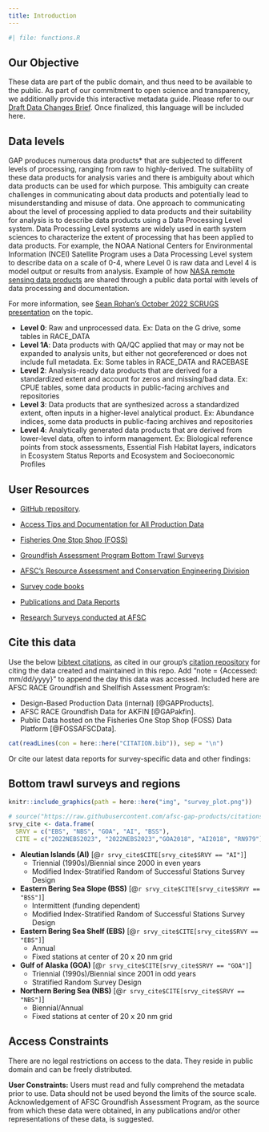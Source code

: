 ```yaml
---
title: Introduction
---
```


```r
#| file: functions.R
```

## Our Objective

These data are part of the public domain, and thus need to be available to the public. As part of our commitment to open science and transparency, we additionally provide this interactive metadata guide. Please refer to our [Draft Data Changes Brief](https://docs.google.com/document/d/1ie0it6G_V_PrpO1fYe-731Fvubuahn2yi0ixBIpaYO8/edit?usp=sharing). Once finalized, this language will be included here. 

## Data levels

GAP produces numerous data products* that are subjected to different levels of processing, ranging from raw to highly-derived. The suitability of these data products for analysis varies and there is ambiguity about which data products can be used for which purpose. This ambiguity can create challenges in communicating about data products and potentially lead to misunderstanding and misuse of data. One approach to communicating about the level of processing applied to data products and their suitability for analysis is to describe data products using a Data Processing Level system. Data Processing Level systems are widely used in earth system sciences to characterize the extent of processing that has been applied to data products. For example, the NOAA National Centers for Environmental Information (NCEI) Satellite Program uses a Data Processing Level system to describe data on a scale of 0-4, where Level 0 is raw data and Level 4 is model output or results from analysis. Example of how [NASA remote sensing data products](https://ladsweb.modaps.eosdis.nasa.gov/search/) are shared through a public data portal with levels of data processing and documentation. 

For more information, see [Sean Rohan's October 2022 SCRUGS presentation](https://docs.google.com/presentation/d/1rWSZpeghWJqzWMIa5oBc4BCoy-zy1Yue86RoTw58u6M/edit?usp=sharing) on the topic. 

 - **Level 0**: Raw and unprocessed data. Ex: Data on the G drive, some tables in RACE_DATA
 - **Level 1A**: Data products with QA/QC applied that may or may not be expanded to analysis units, but either not georeferenced or does not include full metadata. Ex: Some tables in RACE_DATA and RACEBASE
 - **Level 2**: Analysis-ready data products that are derived for a standardized extent and account for zeros and missing/bad data. Ex: CPUE tables, some data products in public-facing archives and repositories
 - **Level 3**: Data products that are synthesized across a standardized extent, often inputs in a higher-level analytical product. Ex: Abundance indices, some data products in public-facing archives and repositories
 - **Level 4**: Analytically generated data products that are derived from lower-level data, often to inform management. Ex: Biological reference points from stock assessments, Essential Fish Habitat layers, indicators in Ecosystem Status Reports and Ecosystem and Socioeconomic Profiles

## User Resources

-   [GitHub repository](`r link_repo`).
-   [Access Tips and Documentation for All Production Data](`r link_repo_web `)
-   [Fisheries One Stop Shop (FOSS)](`r link_foss`)

-   [Groundfish Assessment Program Bottom Trawl Surveys](https://www.fisheries.noaa.gov/alaska/science-data/groundfish-assessment-program-bottom-trawl-surveys)
-   [AFSC’s Resource Assessment and Conservation Engineering Division](https://www.fisheries.noaa.gov/about/resource-assessment-and-conservation-engineering-division)
-   [Survey code books](`r link_code_books `)
-   [Publications and Data Reports](https://repository.library.noaa.gov/)
-   [Research Surveys conducted at AFSC](https://www.fisheries.noaa.gov/alaska/ecosystems/alaska-fish-research-surveys)

## Cite this data

Use the below [bibtext citations](`r paste0(link_repo, "/blob/main/CITATION.bib")`), as cited in our group's [citation repository](https://github.com/afsc-gap-products/citations/blob/main/cite/bibliography.bib) for citing the data created and maintained in this repo. Add "note = {Accessed: mm/dd/yyyy}" to append the day this data was accessed. Included here are AFSC RACE Groundfish and Shellfish Assessment Program's: 
 
 - Design-Based Production Data (internal) [@GAPProducts].  
 - AFSC RACE Groundfish Data for AKFIN [@GAPakfin]. 
 - Public Data hosted on the Fisheries One Stop Shop (FOSS) Data Platform [@FOSSAFSCData]. 

```r
cat(readLines(con = here::here("CITATION.bib")), sep = "\n") 
```

Or cite our latest data reports for survey-specific data and other findings:

<div id="refs"></div>

## Bottom trawl surveys and regions

```r
knitr::include_graphics(path = here::here("img", "survey_plot.png"))
```

```r
# source("https://raw.githubusercontent.com/afsc-gap-products/citations/main/cite/current_data_tm.r")
srvy_cite <- data.frame(
  SRVY = c("EBS", "NBS", "GOA", "AI", "BSS"),
  CITE = c("2022NEBS2023", "2022NEBS2023","GOA2018", "AI2018", "RN979"))
```

- **Aleutian Islands (AI)** [@`r srvy_cite$CITE[srvy_cite$SRVY == "AI"]`]
  - Triennial (1990s)/Biennial since 2000 in even years
  - Modified Index-Stratified Random of Successful Stations Survey Design
- **Eastern Bering Sea Slope (BSS)** [@`r srvy_cite$CITE[srvy_cite$SRVY == "BSS"]`]
  - Intermittent (funding dependent)
  - Modified Index-Stratified Random of Successful Stations Survey Design
- **Eastern Bering Sea Shelf (EBS)** [@`r srvy_cite$CITE[srvy_cite$SRVY == "EBS"]`]
  - Annual
  - Fixed stations at center of 20 x 20 nm grid
- **Gulf of Alaska (GOA)** [@`r srvy_cite$CITE[srvy_cite$SRVY == "GOA"]`]
  - Triennial (1990s)/Biennial since 2001 in odd years
  - Stratified Random Survey Design
- **Northern Bering Sea (NBS)** [@`r srvy_cite$CITE[srvy_cite$SRVY == "NBS"]`]
  - Biennial/Annual
  - Fixed stations at center of 20 x 20 nm grid
  
## Access Constraints

There are no legal restrictions on access to the data. They reside in public domain and can be freely distributed.

**User Constraints:** Users must read and fully comprehend the metadata prior to use. Data should not be used beyond the limits of the source scale. Acknowledgement of AFSC Groundfish Assessment Program, as the source from which these data were obtained, in any publications and/or other representations of these data, is suggested.


